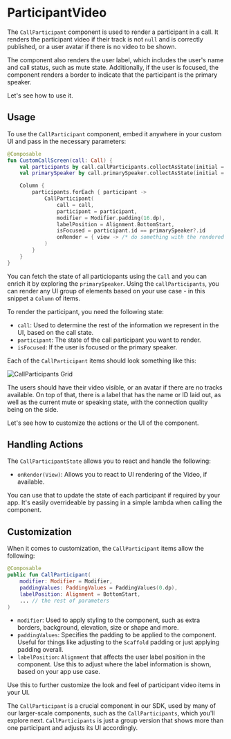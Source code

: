 # ParticipantVideo

The `CallParticipant` component is used to render a participant in a call. It renders the participant video if their track is not `null` and is correctly published, or a user avatar if there is no video to be shown.

The component also renders the user label, which includes the user's name and call status, such as mute state. Additionally, if the user is focused, the component renders a border to indicate that the participant is the primary speaker.

Let's see how to use it.

## Usage

To use the `CallParticipant` component, embed it anywhere in your custom UI and pass in the necessary parameters:

```kotlin
@Composable
fun CustomCallScreen(call: Call) {
    val participants by call.callParticipants.collectAsState(initial = emptyList())
    val primarySpeaker by call.primarySpeaker.collectAsState(initial = null)

    Column {
        participants.forEach { participant ->
            CallParticipant(
                call = call,
                participant = participant,
                modifier = Modifier.padding(16.dp),
                labelPosition = Alignment.BottomStart,
                isFocused = participant.id == primarySpeaker?.id
                onRender = { view -> /* do something with the rendered view */ }
            )
        }
    }
}
```

You can fetch the state of all particiopants using the `Call` and you can enrich it by exploring the `primarySpeaker`. Using the `callParticipants`, you can render any UI group of elements based on your use case - in this snippet a `Column` of items.

To render the participant, you need the following state:

* `call`: Used to determine the rest of the information we represent in the UI, based on the call state.
* `participant`: The state of the call participant you want to render.
* `isFocused`: If the user is focused or the primary speaker.

Each of the `CallParticipant` items should look something like this:

![CallParticipants Grid](https://user-images.githubusercontent.com/17215808/223418304-d21a2018-f0d2-4d37-afd0-87ef071e49b6.png)

The users should have their video visible, or an avatar if there are no tracks available. On top of that, there is a label that has the name or ID laid out, as well as the current mute or speaking state, with the connection quality being on the side.

Let's see how to customize the actions or the UI of the component.

## Handling Actions

The `CallParticipantState` allows you to react and handle the following:

* `onRender(View)`: Allows you to react to UI rendering of the Video, if available.

You can use that to update the state of each participant if required by your app. It's easily overrideable by passing in a simple lambda when calling the component.

## Customization

When it comes to customization, the `CallParticipant` items allow the following:

```kotlin
@Composable
public fun CallParticipant(
    modifier: Modifier = Modifier,
    paddingValues: PaddingValues = PaddingValues(0.dp),
    labelPosition: Alignment = BottomStart,
    ... // the rest of parameters
)
```

- `modifier`: Used to apply styling to the component, such as extra borders, background, elevation, size or shape and more.
- `paddingValues`: Specifies the padding to be applied to the component. Useful for things like adjusting to the `Scaffold` padding or just applying padding overall.
- `labelPosition`: `Alignment` that affects the user label position in the component. Use this to adjust where the label information is shown, based on your app use case.

Use this to further customize the look and feel of participant video items in your UI.

The `CallParticipant` is a crucial component in our SDK, used by many of our larger-scale components, such as the `CallParticipants`, which you'll explore next. `CallParticipants` is just a group version that shows more than one participant and adjusts its UI accordingly.